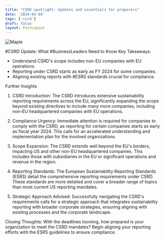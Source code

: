 ```yaml
---
title: "CSRD spotlight: Updates and essentials for preparers"
date: '2024-04-04'
tags: ['csrd']
draft: false
layout: PostLayout
---
```


<div className="flex justify-center">
<div className="my-1 w-full px-2 xl:my-1 xl:w-1/2 xl:px-2">
    <img src="https://willpolesa.pythonanywhere.com/static/podcast_thumbnails/reciQFcipMN6YpDDWpodcast_thumbnail.jpg" alt="Maple" className="mx-auto h-58 w-auto" />
</div>
</div>

#CSRD Update: What #BusinessLeaders Need to Know
Key Takeaways:
- Understand CSRD's scope includes non-EU companies with EU operations.
- Reporting under CSRD starts as early as FY 2024 for some companies.
- Aligning existing reports with #ESRS standards crucial for compliance.

Further Insights
1. CSRD Introduction:
The CSRD introduces extensive sustainability reporting requirements across the EU, significantly expanding the scope beyond existing directives to include many more companies, including non-EU headquartered companies with EU operations.

2. Compliance Urgency:
Immediate attention is required for companies to comply with the CSRD, as reporting for certain companies starts as early as fiscal year 2024. This calls for an accelerated understanding and implementation plan for the involved organizations.

3. Scope Expansion:
The CSRD extends well beyond the EU's borders, impacting US and other non-EU headquartered companies. This includes those with subsidiaries in the EU or significant operations and revenue in the region.

4. Reporting Standards:
The European Sustainability Reporting Standards (ESRS) detail the comprehensive reporting requirements under CSRD. These standards are more detailed and cover a broader range of topics than most current US reporting mandates.

5. Strategic Approach Advised:
Successfully navigating the CSRD's requirements calls for a strategic approach that integrates sustainability reporting with broader corporate strategies, ensuring aligning with existing processes and the corporate landscape.

Closing Thoughts:
With the deadlines looming, how prepared is your organization to meet the CSRD mandates? Begin aligning your reporting efforts with the ESRS guidelines to ensure compliance.
